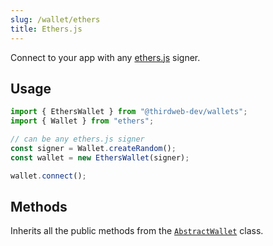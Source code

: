 ```yaml
---
slug: /wallet/ethers
title: Ethers.js
---
```



Connect to your app with any [ethers.js](https://github.com/ethers-io/ethers.js/) signer.

## Usage

```javascript
import { EthersWallet } from "@thirdweb-dev/wallets";
import { Wallet } from "ethers";

// can be any ethers.js signer
const signer = Wallet.createRandom();
const wallet = new EthersWallet(signer);

wallet.connect();
```

## Methods

Inherits all the public methods from the [`AbstractWallet`](interfaces/abstract-wallet) class.
